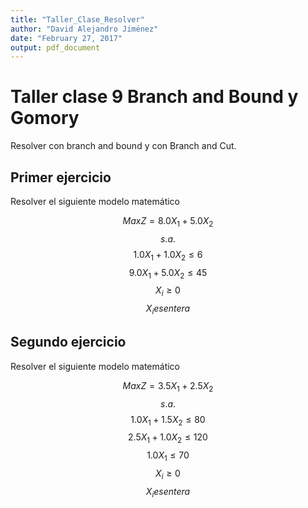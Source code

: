 ```yaml
---
title: "Taller_Clase_Resolver"
author: "David Alejandro Jiménez"
date: "February 27, 2017"
output: pdf_document
---
```

# Taller clase 9 Branch and Bound y Gomory

Resolver con branch and bound  y con Branch and Cut.

## Primer ejercicio

Resolver el siguiente modelo matemático

$$Max Z =8.0X_{1}+5.0X_{2}$$
$$s.a.$$
$$1.0X_{1}+1.0X_{2} \leq 6$$
$$9.0X_{1}+5.0X_{2} \leq 45$$
$$X_{i} \geq 0$$
$$X_{i}  es entera$$


## Segundo ejercicio

Resolver el siguiente modelo matemático

$$Max Z =3.5X_{1}+2.5X_{2}$$
$$s.a.$$
$$1.0X_{1}+1.5X_{2} \leq 80$$
$$2.5X_{1}+1.0X_{2} \leq 120$$
$$1.0X_{1} \leq 70$$
$$X_{i} \geq 0$$
$$X_{i}  es entera$$